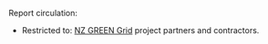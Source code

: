 Report circulation:

 * Restricted to: [NZ GREEN Grid](https://www.otago.ac.nz/centre-sustainability/research/energy/otago050285.html) project partners and contractors.
